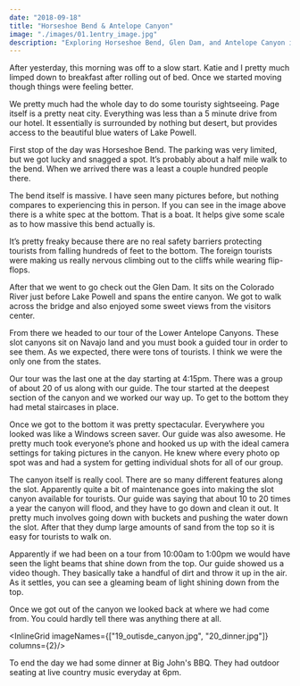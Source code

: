 ```yaml
---
date: "2018-09-18"
title: "Horseshoe Bend & Antelope Canyon"
image: "./images/01.1entry_image.jpg"
description: "Exploring Horseshoe Bend, Glen Dam, and Antelope Canyon in Page, AZ"
---
```




After yesterday, this morning was off to a slow start. Katie and I pretty much limped down to breakfast after rolling out of bed. Once we started moving though things were feeling better.

We pretty much had the whole day to do some touristy sightseeing. Page itself is a pretty neat city. Everything was less than a 5 minute drive from our hotel.  It essentially is surrounded by nothing but desert, but provides access to the beautiful blue waters of Lake Powell.

 First stop of the day was Horseshoe Bend. The parking was very limited, but we got lucky and snagged a spot. It’s probably about a half mile walk to the bend. When we arrived there was a least a couple hundred people there.

<InlineImage imageName="01_horseshoe_pano.jpg"/>

The bend itself is massive. I have seen many pictures before, but nothing compares to experiencing this in person. If you can see in the image above there is a white spec at the bottom. That is a boat. It helps give some scale as to how massive this bend actually is.

 It’s pretty freaky because there are no real safety barriers protecting tourists from falling hundreds of feet to the bottom. The foreign tourists were making us really nervous climbing out to the cliffs while wearing flip-flops.

After that we went to go check out the Glen Dam. It sits on the Colorado River just before Lake Powell and spans the entire canyon. We got to walk across the bridge and also enjoyed some sweet views from the visitors center.

<ImageTrifecta topImageName="04_dam.jpg" bottomImageName="03_dam_and_bridge.jpg" portraitImageName="05_bridge.jpg" orientation="left"/>

From there we headed to our tour of the Lower Antelope Canyons. These slot canyons sit on Navajo land and you must book a guided tour in order to see them. As we expected, there were tons of tourists. I think we were the only one from the states.

Our tour was the last one at the day starting at 4:15pm. There was a group of about 20 of us along with our guide. The tour started at the deepest section of the canyon and we worked our way up. To get to the bottom they had metal staircases in place.

Once we got to the bottom it was pretty spectacular. Everywhere you looked was like a Windows screen saver. Our guide was also awesome. He pretty much took everyone’s phone and hooked us up with the ideal camera settings for taking pictures in the canyon. He knew where every photo op spot was and had a system for getting individual shots for all of our group.

<InlineImage imageName="11_canyon.jpg"/>

The canyon itself is really cool. There are so many different features along the slot. Apparently quite a bit of maintenance goes into making the slot canyon available for tourists. Our guide was saying that about 10 to 20 times a year the canyon will flood, and they have to go down and clean it out. It pretty much involves going down with buckets and pushing the water down the slot. After that they dump large amounts of sand from the top so it is easy for tourists to walk on.

Apparently if we had been on a tour from 10:00am to 1:00pm we would have seen the light beams that shine down from the top. Our guide showed us a video though. They basically take a handful of dirt and throw it up in the air. As it settles, you can see a gleaming beam of light shining down from the top.

Once we got out of the canyon we looked back at where we had come from. You could hardly tell there was anything there at all.

<InlineGrid imageNames={["19_outisde_canyon.jpg", "20_dinner.jpg"]} columns={2}/>

To end the day we had some dinner at Big John's BBQ. They had outdoor seating at live country music everyday at 6pm.
